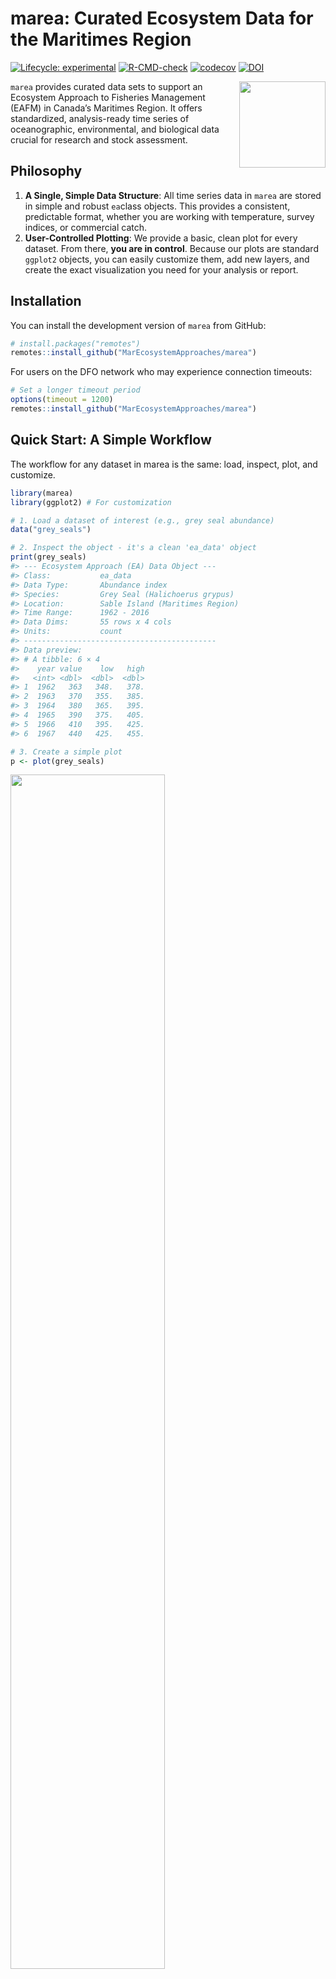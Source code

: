 # marea: Curated Ecosystem Data for the Maritimes Region

<!-- badges: start -->
[![Lifecycle: experimental](https://img.shields.io/badge/lifecycle-experimental-orange.svg)](https://lifecycle.r-lib.org/articles/stages.html#experimental)
[![R-CMD-check](https://github.com/MarEcosystemApproaches/marea/actions/workflows/R-CMD-check.yaml/badge.svg)](https://github.com/MarEcosystemApproaches/marea/actions/workflows/R-CMD-check.yaml)
[![codecov](https://codecov.io/gh/MarEcosystemApproaches/marea/graph/badge.svg?token=93afkFJUVL)](https://codecov.io/gh/MarEcosystemApproaches/marea)
[![DOI](https://zenodo.org/badge/DOI/10.5281/zenodo.15706086.svg)](https://doi.org/10.5281/zenodo.15706086)
<!-- badges: end -->

<img src="marea_logo_jupijkam.png" align="right" height="138" />

`marea` provides curated data sets to support an Ecosystem Approach to Fisheries Management (EAFM) in Canada's Maritimes Region. It offers standardized, analysis-ready time series of oceanographic, environmental, and biological data crucial for research and stock assessment.

## Philosophy


1.  **A Single, Simple Data Structure**: All time series data in `marea` are stored in simple and robust `ea`class objects. This provides a consistent, predictable format, whether you are working with temperature, survey indices, or commercial catch.
2.  **User-Controlled Plotting**: We provide a basic, clean plot for every dataset. From there, **you are in control**. Because our plots are standard `ggplot2` objects, you can easily customize them, add new layers, and create the exact visualization you need for your analysis or report.


## Installation

You can install the development version of `marea` from GitHub:

```r
# install.packages("remotes")
remotes::install_github("MarEcosystemApproaches/marea")
```

For users on the DFO network who may experience connection timeouts:

```r
# Set a longer timeout period
options(timeout = 1200)
remotes::install_github("MarEcosystemApproaches/marea")
```

## Quick Start: A Simple Workflow

The workflow for any dataset in marea is the same: load, inspect, plot, and customize.

```r
library(marea)
library(ggplot2) # For customization

# 1. Load a dataset of interest (e.g., grey seal abundance)
data("grey_seals")

# 2. Inspect the object - it's a clean 'ea_data' object
print(grey_seals)
#> --- Ecosystem Approach (EA) Data Object ---
#> Class:           ea_data 
#> Data Type:       Abundance index 
#> Species:         Grey Seal (Halichoerus grypus) 
#> Location:        Sable Island (Maritimes Region)
#> Time Range:      1962 - 2016 
#> Data Dims:       55 rows x 4 cols 
#> Units:           count 
#> -------------------------------------------
#> Data preview:
#> # A tibble: 6 × 4
#>    year value    low   high
#>   <int> <dbl>  <dbl>  <dbl>
#> 1  1962   363   348.   378.
#> 2  1963   370   355.   385.
#> 3  1964   380   365.   395.
#> 4  1965   390   375.   405.
#> 5  1966   410   395.   425.
#> 6  1967   440   425.   455.

# 3. Create a simple plot
p <- plot(grey_seals)

```

<img src="man/figures/README-grey-seals-base.png" width="70%" />

```r
# 4. Customize it! Add a confidence ribbon and improve the labels.
# The 'low' and 'high' columns are right there in the data frame.
custom_plot <- base_plot +
  geom_ribbon(aes(ymin = low, ymax = high), fill = "skyblue", alpha = 0.5) +
  labs(
    title = "Grey Seal Abundance on Sable Island",
    y = "Estimated Pup Production (count)"
  ) +
  theme_bw()


```

## Available Data

marea includes a growing list of curated data products. Use marea_metadata() to see what's available.

```r
library(knitr)
kable(marea_metadata())
```

## Documentation

For detailed examples, data sources, and methodologies, please see our vignettes:

*Understanding Generic EA Data Classes*: A guide to the ea classes and the package philosophy.

*Plotting EA Classes*: Examples and details of how to plot ea class objects.

## Citation

If you use marea in a publication, please cite it. You can get the current citation information by running:

```r
citation("marea")
```

## Contributing

We welcome contributions! If you have suggestions, find a bug, or would like to contribute a new dataset, please see our contribution guidelines and open an issue on GitHub.

## Related Work

This package is part of a coordinated effort across DFO regions to standardize access to ecosystem data for fisheries management:

[pacea](https://github.com/pbs-assess/PACea/) - Pacific ecosystem data

[gslea](https://github.com/duplisea/gslea/) - Gulf of St. Lawrence ecosystem data


## Acknowledgments

We acknowledge that this work is done in the traditional and unceded territory of indigenous people who have cared for this land and water for time immemorial. We thank Fisheries and Oceans Canada for funding and acknowledge the many data providers and scientists whose work makes this package possible. 